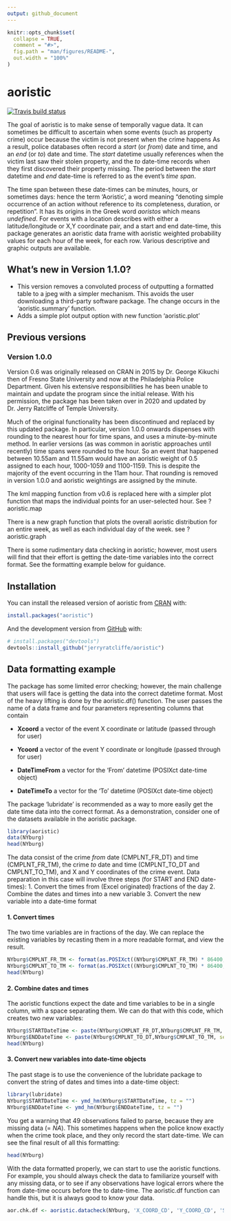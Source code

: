 ```yaml
---
output: github_document
---
```


<!-- README.md is generated from README.Rmd. Please edit that file -->

```r
knitr::opts_chunk$set(
  collapse = TRUE,
  comment = "#>",
  fig.path = "man/figures/README-",
  out.width = "100%"
)
```

# aoristic

<!-- badges: start -->
[![Travis build status](https://travis-ci.com/jerryratcliffe/aoristic.svg?branch=master)](https://travis-ci.com/jerryratcliffe/aoristic)
<!-- badges: end -->

The goal of aoristic is to make sense of temporally vague data. It can sometimes be difficult to ascertain when some events (such as property crime) occur because the victim is not present when the crime happens As a result, police databases often record a *start* (or *from*) date and time, and an *end* (or *to*) date and time. The *start* datetime usually references when the victim last saw their stolen property, and the *to* date-time records when they first discovered their property missing. The period between the *start* datetime and *end* date-time is referred to as the event’s *time span*. 

The time span between these date-times can be minutes, hours, or sometimes days: hence the term 'Aoristic', a word meaning “denoting simple occurrence of an action without reference to its completeness, duration, or repetition”. It has its origins in the Greek word *aoristos* which means *undefined*. For events with a location describes with either a latitude/longitude or X,Y coordinate pair, and a start and end date-time, this package generates an aoristic data frame with aoristic weighted probability values for each hour of the week, for each row. Various descriptive and graphic outputs are available.

## What's new in Version 1.1.0?

* This version removes a convoluted process of outputting a formatted table to a jpeg with a simpler mechanism. This avoids the user downloading a third-party software package. The change occurs in the 'aoristic.summary' function. 
* Adds a simple plot output option with new function 'aoristic.plot'


## Previous versions

### Version 1.0.0

Version 0.6 was originally released on CRAN in 2015 by Dr. George Kikuchi then of Fresno State University and now at the Philadelphia Police Department. Given his extensive responsibilities he has been unable to maintain and update the program since the initial release. With his permission, the package has been taken over in 2020 and updated by Dr. Jerry Ratcliffe of Temple University. 

Much of the original functionality has been discontinued and replaced by this updated package. In particular, version 1.0.0 onwards dispenses with rounding to the nearest hour for time spans, and uses a minute-by-minute method. In earlier versions (as was common in aoristic approaches until recently) time spans were rounded to the hour. So an event that happened between 10.55am and 11.55am would have an aoristic weight of 0.5 assigned to each hour, 1000-1059 and 1100-1159. This is despite the majority of the event occurring in the 11am hour. That rounding is removed in version 1.0.0 and aoristic weightings are assigned by the minute.

The kml mapping function from v0.6 is replaced here with a simpler plot function that maps the individual points for an user-selected hour. See ?aoristic.map

There is a new graph function that plots the overall aoristic distribution for an entire week, as well as each individual day of the week. see ?aoristic.graph

There is some rudimentary data checking in aoristic; however, most users will find that their effort is getting the date-time variables into the correct format. See the formatting example below for guidance.


## Installation

You can install the released version of aoristic from [CRAN](https://CRAN.R-project.org) with:

``` r
install.packages("aoristic")
```

And the development version from [GitHub](https://github.com/) with:

``` r
# install.packages("devtools")
devtools::install_github("jerryratcliffe/aoristic")
```

## Data formatting example

The package has some limited error checking; however, the main challenge that users will face is getting the data into the correct datetime format. Most of the heavy lifting is done by the aoristic.df() function. The user passes the name of a data frame and four parameters representing columns that contain

- **Xcoord** a vector of the event X coordinate or latitude (passed through for user)

- **Ycoord** a vector of the event Y coordinate or longitude (passed through for user)

- **DateTimeFrom** a vector for the 'From' datetime (POSIXct date-time object)

- **DateTimeTo** a vector for the 'To' datetime (POSIXct date-time object)

The package 'lubridate' is recommended as a way to more easily get the date time data into the correct format. As a demonstration, consider one of the datasets available in the aoristic package. 
```r
library(aoristic)
data(NYburg)
head(NYburg)
```

The data consist of the crime *from* date (CMPLNT_FR_DT) and time (CMPLNT_FR_TM), the crime *to* date and time (CMPLNT_TO_DT and CMPLNT_TO_TM), and X and Y coordinates of the crime event. 
Data preparation in this case will involve three steps (for START and END date-times):
1. Convert the times from (Excel originated) fractions of the day
2. Combine the dates and times into a new variable
3. Convert the new variable into a date-time format

#### 1. Convert times
The two time variables are in fractions of the day. We can replace the existing variables by recasting them in a more readable format, and view the result.
```r
NYburg$CMPLNT_FR_TM <- format(as.POSIXct((NYburg$CMPLNT_FR_TM) * 86400, origin = "1970-01-01"), "%H:%M")
NYburg$CMPLNT_TO_TM <- format(as.POSIXct((NYburg$CMPLNT_TO_TM) * 86400, origin = "1970-01-01"), "%H:%M")
head(NYburg)

```

#### 2. Combine dates and times
The aoristic functions expect the date and time variables to be in a single column, with a space separating them. We can do that with this code, which creates two new variables:
```r
NYburg$STARTDateTime <- paste(NYburg$CMPLNT_FR_DT,NYburg$CMPLNT_FR_TM, sep=' ')
NYburg$ENDDateTime <- paste(NYburg$CMPLNT_TO_DT,NYburg$CMPLNT_TO_TM, sep=' ')
head(NYburg)
```

#### 3. Convert new variables into date-time objects
The past stage is to use the convenience of the lubridate package to convert the string of dates and times into a date-time object:
```r
library(lubridate)
NYburg$STARTDateTime <- ymd_hm(NYburg$STARTDateTime, tz = "")
NYburg$ENDDateTime <- ymd_hm(NYburg$ENDDateTime, tz = "")
```

You get a warning that 49 observations failed to parse, because they are missing data (= *NA*). This sometimes happens when the police know exactly when the crime took place, and they only record the start date-time. We can see the final result of all this formatting:
```r
head(NYburg)
```

With the data formatted properly, we can start to use the aoristic functions. For example, you should always check the data to familiarize yourself with any missing data, or to see if any observations have logical errors where the from date-time occurs before the to date-time. The aoristic.df function can handle this, but it is always good to know your data. 
```r
aor.chk.df <- aoristic.datacheck(NYburg, 'X_COORD_CD', 'Y_COORD_CD', 'STARTDateTime', 'ENDDateTime')

```

